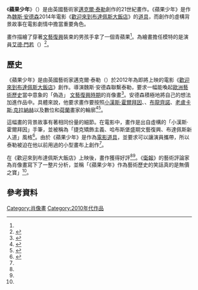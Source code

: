 {{noteTA
|G1=Movie
|1=zh-cn:布达佩斯大饭店; zh-hk:布達佩斯大酒店; zh-tw:歡迎來到布達佩斯大飯店;
|2=zh-hans:韦斯·安德森; zh-hk:韋斯·安德遜; zh-tw:魏斯·安德森;
|3=zh-hans:安德森; zh-hk:安德遜; zh-tw:安德森;
}}
{{Infobox artwork
| title=蘋果少年
| image=Boy with Apple.jpg
| caption=
| alt=
| image_size =
| artist=邁克爾·泰勒
| subject=
| year=2012
| material=布面油畫
| height_metric      =
| width_metric       =
| length_metric      =
| diameter_metric    =
| city=
| museum=
}}
《'''蘋果少年'''》（{{lang|en|''Boy with Apple''}}）是由英國藝術家[[邁克爾·泰勒|邁克爾·泰勒]]創作的21世紀畫作。《蘋果少年》是作為[[魏斯·安德森|魏斯·安德森]]2014年電影《[[歡迎來到布達佩斯大飯店|歡迎來到布達佩斯大飯店]]》的[[道具|道具]]，而創作的虛構背景故事在電影劇情中擔當重要角色。

畫作描繪了穿著[[文藝復興|文藝復興]]裝束的男孩手拿了一個青蘋果<ref name=":1" />。為繪畫擔任模特的是演員[[艾德·門若|艾德·門若]]（{{lang|en|Ed Munro}}）<ref>{{Cite web|url=https://www.waterhousedodd.com/news/michael_taylor_boy_with_apple_grand_budapest_hotel.html|title=Michael Taylor's painting Boy with Apple to play a central role in Wes Anderson's new film, The Grand Budapest Hotel. - Waterhouse & Dodd|website=www.waterhousedodd.com|access-date=2018-08-26|archive-url=https://web.archive.org/web/20180827075406/https://www.waterhousedodd.com/news/michael_taylor_boy_with_apple_grand_budapest_hotel.html|archive-date=2018-08-27|dead-url=no}}</ref>。

== 歷史 ==
《蘋果少年》是由英國藝術家邁克爾·泰勒（{{lang|en|Michael Taylor}}）於2012年為即將上映的電影《[[歡迎來到布達佩斯大飯店|歡迎來到布達佩斯大飯店]]》創作。導演魏斯·安德森聯繫泰勒，要求一幅能喚起[[西方美術史|歐洲藝術歷史]]當中意象的「偽造」 [[文藝復興藝術|文藝復興時期]]的肖像畫<ref>{{Cite news|url=https://news.avclub.com/read-this-here-s-the-story-behind-the-grand-budapest-h-1798267495|title=Read This: Here’s the story behind The Grand Budapest Hotel's "Boy With Apple"|last=Eakin|first=Marah|work=News|access-date=2018-08-26|archive-url=https://web.archive.org/web/20180827075415/https://news.avclub.com/read-this-here-s-the-story-behind-the-grand-budapest-h-1798267495|archive-date=2018-08-27|dead-url=no}}</ref>。安德森積極地將自己的想法加進作品中。具體來說，他要求畫作要按照[[小漢斯·霍爾拜因|小漢斯·霍爾拜因]]、{{tsl|en|Hans Holbein the Elder|老漢斯·霍爾拜因}}、[[布龍齊諾|布龍齊諾]]、[[老盧卡斯·克拉納赫|老盧卡斯·克拉納赫]]以及數位{{tsl|en|Flemish painting|佛兰芒绘画|佛兰芒}}和[[荷蘭黃金時代繪畫|荷蘭]]畫家的輪廓<ref>{{Cite news|url=http://observer.com/2014/02/wes-anderson-on-the-painting-at-the-center-his-grand-budapest-hotel/|title=Wes Anderson on the Painting at the Center of His ‘Grand Budapest Hotel’|date=2014-02-27|work=Observer|access-date=2018-08-26|archive-url=https://web.archive.org/web/20180827075306/http://observer.com/2014/02/wes-anderson-on-the-painting-at-the-center-his-grand-budapest-hotel/|archive-date=2018-08-27|dead-url=no}}</ref><ref name=":0">{{Cite news|url=https://www.vice.com/en_us/article/vdpzka/we-talked-to-the-painter-behind-the-boy-with-apple-from-wes-andersons-new-movie|title=We Talked to the Painter Who Made 'Boy with Apple' for Wes Anderson's 'The Grand Budapest Hotel'|date=2014-06-13|work=Vice|access-date=2018-08-26|archive-url=https://web.archive.org/web/20180827075349/https://www.vice.com/en_us/article/vdpzka/we-talked-to-the-painter-behind-the-boy-with-apple-from-wes-andersons-new-movie|archive-date=2018-08-27|dead-url=no}}</ref>。

這幅畫的背景故事有著相同份量的細節。在電影中，畫作是出自虛構的「小漢斯·霍爾拜因」手筆，並被稱為「捷克矯飾主義、哈布斯堡盛期文藝復興、布達佩斯新人道」風格<ref name=":1">{{Cite web|url=https://www.theguardian.com/artanddesign/2014/mar/07/grand-budapest-hotel-boy-with-apple|title=Is The Grand Budapest Hotel's 'Boy with Apple' artwork plausible?|last=Jones|first=Jonathan|date=2014-03-07|website=the Guardian|access-date=2018-08-26|archive-url=https://web.archive.org/web/20180827142249/https://www.theguardian.com/artanddesign/2014/mar/07/grand-budapest-hotel-boy-with-apple|archive-date=2018-08-27|dead-url=no}}</ref>。由於《蘋果少年》是作為[[道具|電影道具]]，並要求可以讓演員攜帶，所以泰勒被迫在他以前用過的小型畫布上創作<ref name=":0" />。 

在《歡迎來到布達佩斯大飯店》上映後，畫作獲得好評<ref name=":1" /><ref name=":0" />。《[[衛報|衛報]]》的藝術評論家{{tsl|en|Jonathan Jones (journalist)|喬納森·瓊斯}}為肖像畫寫下了一整片分析，並稱「《蘋果少年》作為藝術歷史的笑話真的是無價之寶」<ref name=":1" />。

== 參考資料 ==
{{Reflist}}

[[Category:肖像畫|Category:肖像畫]]
[[Category:2010年代作品|Category:2010年代作品]]